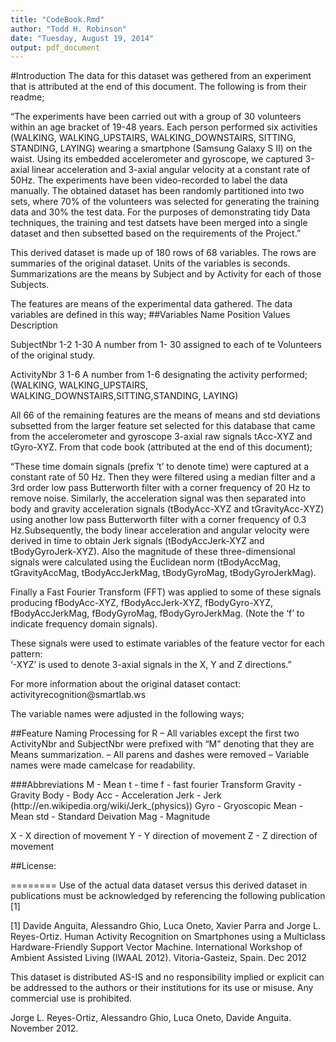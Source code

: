 ```yaml
---
title: "CodeBook.Rmd"
author: "Todd H. Robinson"
date: "Tuesday, August 19, 2014"
output: pdf_document
---
```

#Introduction
The data for this dataset was gethered from an experiment that is attributed at the end of this document. The following is from their readme;

"The experiments have been carried out with a group of 30 volunteers within an age bracket of 19-48 years. Each person performed six activities (WALKING, WALKING_UPSTAIRS, WALKING_DOWNSTAIRS, SITTING, STANDING, LAYING) wearing a smartphone (Samsung Galaxy S II) on the waist. Using its embedded accelerometer and gyroscope, we captured 3-axial linear acceleration and 3-axial angular velocity at a constant rate of 50Hz. The experiments have been video-recorded to label the data manually. The obtained dataset has been randomly partitioned into two sets, where 70% of the volunteers was selected for generating the training data and 30% the test data. 
For the purposes of demonstrating tidy Data techniques, the training and test datsets have been merged into a single dataset and then subsetted based on the requirements of the Project."

This derived dataset is made up of 180 rows of 68 variables. The rows are summaries of the original dataset. Units of the variables is seconds.
Summarizations are the means by Subject and by Activity for each of those Subjects.

The features are means of the experimental data gathered. The data variables are defined in this way;
##Variables
Name            Position    Values    Description

SubjectNbr      1-2         1-30      A number from 1- 30 assigned to each of te Volunteers of the original study.

ActivityNbr     3           1-6       A number from 1-6 designating the activity performed;
                                      (WALKING, WALKING_UPSTAIRS, WALKING_DOWNSTAIRS,SITTING,STANDING, LAYING)

All 66 of the remaining features are the means of means and std deviations subsetted from the larger feature set selected for this database that came from the accelerometer and gyroscope 3-axial raw signals tAcc-XYZ and tGyro-XYZ. 
From that code book (attributed at the end of this document);

"These time domain signals (prefix 't' to denote time) were captured at a constant rate of 50 Hz. Then they were filtered using a median filter and a 3rd order low pass Butterworth filter with a corner frequency of 20 Hz to remove noise. Similarly, the acceleration signal was then separated into body and gravity acceleration signals (tBodyAcc-XYZ and tGravityAcc-XYZ) using another low pass Butterworth filter with a corner frequency of 0.3 Hz.Subsequently, the body linear acceleration and angular velocity were derived in time to obtain Jerk signals (tBodyAccJerk-XYZ and tBodyGyroJerk-XYZ). Also the magnitude of these three-dimensional signals were calculated using the Euclidean norm (tBodyAccMag, tGravityAccMag, tBodyAccJerkMag, tBodyGyroMag, tBodyGyroJerkMag). 

Finally a Fast Fourier Transform (FFT) was applied to some of these signals producing fBodyAcc-XYZ, fBodyAccJerk-XYZ, fBodyGyro-XYZ, fBodyAccJerkMag, fBodyGyroMag, fBodyGyroJerkMag. (Note the 'f' to indicate frequency domain signals). 

These signals were used to estimate variables of the feature vector for each pattern:  
'-XYZ' is used to denote 3-axial signals in the X, Y and Z directions."

For more information about the original dataset contact: activityrecognition@smartlab.ws

The variable names were adjusted in the following ways;

##Feature Naming Processing for R
-- All variables except the first two ActivityNbr and SubjectNbr were prefixed with "M" denoting that they are Means summarization.
-- All parens and dashes were removed
-- Variable names were made camelcase for readability.

###Abbreviations
M - Mean
t - time
f - fast fourier Transform
Gravity - Gravity
Body - Body
Acc - Acceleration
Jerk - Jerk (http://en.wikipedia.org/wiki/Jerk_(physics))
Gyro - Gryoscopic 
Mean - Mean
std - Standard Deivation
Mag - Magnitude

X  - X direction of movement
Y  - Y direction of movement
Z  - Z direction of movement


##License:

========
Use of the actual data dataset versus this derived dataset in publications must be acknowledged by referencing the following publication [1] 

[1] Davide Anguita, Alessandro Ghio, Luca Oneto, Xavier Parra and Jorge L. Reyes-Ortiz. Human Activity Recognition on Smartphones using a Multiclass Hardware-Friendly Support Vector Machine. International Workshop of Ambient Assisted Living (IWAAL 2012). Vitoria-Gasteiz, Spain. Dec 2012

This dataset is distributed AS-IS and no responsibility implied or explicit can be addressed to the authors or their institutions for its use or misuse. Any commercial use is prohibited.

Jorge L. Reyes-Ortiz, Alessandro Ghio, Luca Oneto, Davide Anguita. November 2012.
